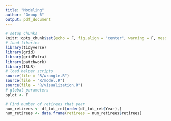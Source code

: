 ```yaml
---
title: "Modeling"
author: "Group 6"
output: pdf_document
---
```


```r
# setup chunks
knitr::opts_chunk$set(echo = F, fig.align = "center", warning = F, message = F, fig.height = 4)
# load libaries
library(tidyverse)
library(grid)
library(gridExtra)
library(patchwork)
library(ISLR)
# load helper scripts
source(file = "R/wrangle.R")
source(file = "R/model.R")
source(file = "R/visualization.R")
# global parameters
bplot <- F
```

```r
# Find number of retirees that year
num_retirees <- df_tot_ret[order(df_tot_ret$Year),]
num_retirees <- data.frame(retirees = num_retirees$retirees)
```

